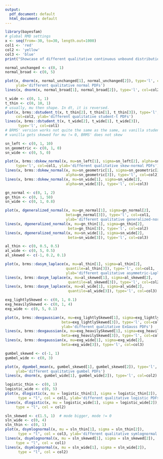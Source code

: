 ```yaml
---
output:
  pdf_document: default
  html_document: default
---
```

```r
library(bayesfam)
# global RMD settings
x <- seq(from=-30, to=30, length.out=1000)
col1 <- 'red'
col2 <- 'yellow'
col3 <- 'blue'
print("Showcase of different qualitative continuous unbound distributions")
```
```r
normal_unchanged <- c(0, 1)
normal_broad <- c(0, 5)

plot(x, dnorm(x, normal_unchanged[1], normal_unchanged[2]), type='l', col=col1,
     ylab='different qualitative normal PDFs')
lines(x, dnorm(x, normal_broad[1], normal_broad[2]), type='l', col=col2)
```
```r
t_wide <- c(0, 1, 1)
t_thin <- c(0, 10, 1)
# usually, mu then shape. In dt, it is reversed.
plot(x, brms::dstudent_t(x, t_thin[2], t_thin[1], t_thin[3]), type='l', 
     col=col2, ylab='different qualitative student-t PDFs')
lines(x, brms::dstudent_t(x, t_wide[2], t_wide[1], t_wide[3]), 
      type='l', col=col1)
# BRMS' version works not quite the same as the same, as vanilla student
# vanilla gets skewed for mu != 0, BRMS' does not skew
```
```r
sn_left <- c(0, 1, 10)
sn_geometric <- c(0, 1, 0)
sn_wide <- c(0, 5, 0)

plot(x, brms::dskew_normal(x, mu=sn_left[1], sigma=sn_left[2], alpha=sn_left[3]), 
     type='l', col=col1, ylab='different qualitative skew-normal PDFs')
lines(x, brms::dskew_normal(x, mu=sn_geometric[1], sigma=sn_geometric[2], 
                            alpha=sn_geometric[3]), type='l', col=col2)
lines(x, brms::dskew_normal(x, mu=sn_wide[1], sigma=sn_wide[2], 
                            alpha=sn_wide[3]), type='l', col=col3)
```
```r
gn_normal <- c(0, 1, 2)
gn_thin <- c(0, 1, 50)
sn_wide <- c(0, 1, 0.8)

plot(x, dgeneralized_normal(x, mu=gn_normal[1], sigma=gn_normal[2], 
                            beta=gn_normal[3]), type='l', col=col1, 
                            ylab='different qualitative generalized-normal PDFs')
lines(x, dgeneralized_normal(x, mu=gn_thin[1], sigma=gn_thin[2], 
                             beta=gn_thin[3]), type='l', col=col2)
lines(x, dgeneralized_normal(x, mu=sn_wide[1], sigma=sn_wide[2], 
                             beta=sn_wide[3]), type='l', col=col3)
```
```r
al_thin <- c(0, 0.5, 0.5)
al_wide <- c(0, 5, 0.5)
al_skewed <- c(-1, 0.2, 0.1)

plot(x, brms::dasym_laplace(x, mu=al_thin[1], sigma=al_thin[2], 
                            quantile=al_thin[3]), type='l', col=col1, 
                            ylab='different qualitative asymmetric-Laplace PDFs')
lines(x, brms::dasym_laplace(x, mu=al_skewed[1], sigma=al_skewed[2], 
                             quantile=al_skewed[3]), type='l', col=col2)
lines(x, brms::dasym_laplace(x, mu=al_wide[1], sigma=al_wide[2], 
                             quantile=al_wide[3]), type='l', col=col3)
```
```r
exg_lightlySkewed <- c(0, 1, 0.1)
exg_heavilySkewed <- c(0, 1, 4)
exg_wide <- c(0, 5, 0.1)

plot(x, brms::dexgaussian(x, mu=exg_lightlySkewed[1], sigma=exg_lightlySkewed[2], 
                          beta=exg_lightlySkewed[3]), type='l', col=col1, 
                          ylab='different qualitative ExGauss PDFs')
lines(x, brms::dexgaussian(x, mu=exg_heavilySkewed[1], sigma=exg_heavilySkewed[2], 
                          beta=exg_heavilySkewed[3]), type='l', col=col2)
lines(x, brms::dexgaussian(x, mu=exg_wide[1], sigma=exg_wide[2], 
                          beta=exg_wide[3]), type='l', col=col3)
```
```r
gumbel_skewed <- c(-1, 1)
gumbel_wide <- c(0, 3)

plot(x, dgumbel_mean(x, gumbel_skewed[1], gumbel_skewed[2]), type='l', col=col1,
     ylab='different qualitative gumbel PDFs')
lines(x, dnorm(x, gumbel_wide[1], gumbel_wide[2]), type='l', col=col2)
```
```r
logistic_thin <- c(0, 1)
logistic_wide <- c(0, 5)
plot(x, dlogistic(x, mu = logistic_thin[1], sigma = logistic_thin[2]), 
      type = "l", col = col1, ylab='different qualitative logistic PDFs')
lines(x, dlogistic(x, mu = logistic_wide[1], sigma = logistic_wide[2]), 
     type = "l", col = col2)
```

```r
sln_skewed <- c(1.5, 1)  # mode bigger, mode != 0
sln_wide <- c(0, 4)
sln_thin <- c(0, 1)
plot(x, dsymlognormal(x, mu = sln_thin[1], sigma = sln_thin[2]), 
      type = "l", col = col3, ylab='different qualitative symlognormal PDFs')
lines(x, dsymlognormal(x, mu = sln_skewed[1], sigma = sln_skewed[2]), 
     type = "l", col = col1)
lines(x, dsymlognormal(x, mu = sln_wide[1], sigma = sln_wide[2]),
      type = "l", col = col2)
```



